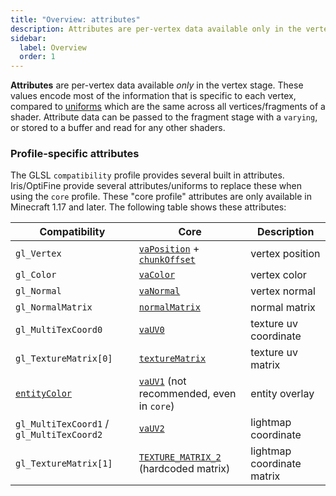 ```yaml
---
title: "Overview: attributes"
description: Attributes are per-vertex data available only in the vertex stage.
sidebar:
  label: Overview
  order: 1
---
```


**Attributes** are per-vertex data available *only* in the vertex stage. These values encode most of the information that is specific to each vertex, compared to [uniforms](/current/reference/uniforms/overview/) which are the same across all vertices/fragments of a shader. Attribute data can be passed to the fragment stage with a `varying`, or stored to a buffer and read for any other shaders.


### Profile-specific attributes
The GLSL `compatibility` profile provides several built in attributes. Iris/OptiFine provide several attributes/uniforms to replace these when using the `core` profile. These "core profile" attributes are only available in Minecraft 1.17 and later. The following table shows these attributes:

| Compatibility                                              | Core                                                                                                          | Description                |
| ---------------------------------------------------------- | ------------------------------------------------------------------------------------------------------------- | -------------------------- |
| `gl_Vertex`                                                | [`vaPosition`](/current/reference/attributes/vaposition) + [`chunkOffset`](/current/reference/uniforms/rendering#chunkoffset) | vertex position            |
| `gl_Color`                                                 | [`vaColor`](/current/reference/attributes/vacolor)                                                                    | vertex color               |
| `gl_Normal`                                                | [`vaNormal`](/current/reference/attributes/vanormal)                                                                  | vertex normal              |
| `gl_NormalMatrix`                                          | [`normalMatrix`](/current/reference/uniforms/matrices#normalmatrix)                                                   | normal matrix              |
| `gl_MultiTexCoord0`                                        | [`vaUV0`](/current/reference/attributes/vauv0)                                                                        | texture uv coordinate      |
| `gl_TextureMatrix[0]`                                      | [`textureMatrix`](/current/reference/uniforms/matrices#texturematrix)                                                 | texture uv matrix          |
| [`entityColor`](/current/reference/uniforms/rendering#entitycolor) | [`vaUV1`](/current/reference/attributes/vauv1) (not recommended, even in `core`)                                         | entity overlay             |
| `gl_MultiTexCoord1` / `gl_MultiTexCoord2`                  | [`vaUV2`](/current/reference/attributes/vauv2)                                                                        | lightmap coordinate        |
| `gl_TextureMatrix[1]`                                      | [`TEXTURE_MATRIX_2`](/current/reference/attributes/vauv2) (hardcoded matrix)                                          | lightmap coordinate matrix |
